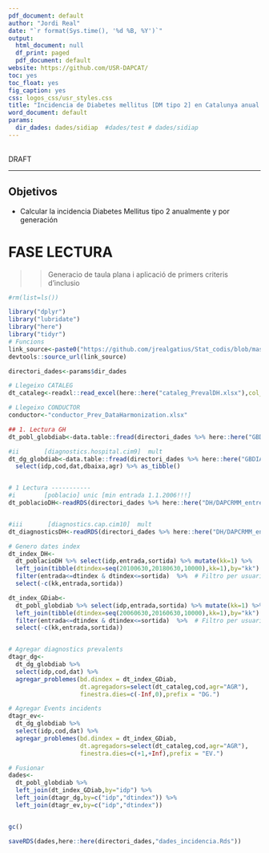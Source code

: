 ```yaml
---
pdf_document: default
author: "Jordi Real"
date: "`r format(Sys.time(), '%d %B, %Y')`"
output:
  html_document: null
  df_print: paged
  pdf_document: default
website: https://github.com/USR-DAPCAT/
toc: yes
toc_float: yes
fig_caption: yes
css: logos_css/usr_styles.css
title: "Incidencia de Diabetes mellitus [DM tipo 2] en Catalunya anual [DM and DM2:2006-2018]"
word_document: default
params:
  dir_dades: dades/sidiap  #dades/test # dades/sidiap
---
```

  
  &nbsp;
<script>
  $(document).ready(function() {
    $head = $('#header');
    $head.prepend('<img src=\"https://www.idiapjgol.org/images/logo.png\" style=\"float: right ;width: 130px;\"/>')
    $head.prepend('<img src=\"https://avatars2.githubusercontent.com/u/57066591?s=200&v=4\" style=\"margin-left:25% ;width: 80px;\"/>')
    $head.prepend('<img src=\"logos_css/logoDAP_Cat.png\" style=\"float: left:1;width: 185px;\"/>')
  });
</script>
  
  
  <div class="watermark">DRAFT</div>
  
  ****
  
  
## Objetivos

- Calcular la incidencia Diabetes Mellitus tipo 2 anualmente y por generación <br/>

# FASE LECTURA
  
  >> Generacio de taula plana i aplicació de primers criteris d'inclusio 

```r
#rm(list=ls())

library("dplyr")
library("lubridate")
library("here")
library("tidyr")
# Funcions 
link_source<-paste0("https://github.com/jrealgatius/Stat_codis/blob/master/funcions_propies.R","?raw=T")
devtools::source_url(link_source)

directori_dades<-params$dir_dades

# Llegeixo CATALEG
dt_cataleg<-readxl::read_excel(here::here("cataleg_PrevalDH.xlsx"),col_types = "text")

# Llegeixo CONDUCTOR
conductor<-"conductor_Prev_DataHarmonization.xlsx"


```




```r
## 1. Lectura GH
dt_pobl_globdiab<-data.table::fread(directori_dades %>% here::here("GBDIAB/GBDIAB_entregable_poblacio_20171017_081430.txt")) %>% as_tibble() 

#ii       [diagnostics.hospital.cim9]  mult
dt_dg_globdiab<-data.table::fread(directori_dades %>% here::here("GBDIAB/GBDIAB_entregable_diagnostics_20171017_081430.txt")) %>% 
  select(idp,cod,dat,dbaixa,agr) %>% as_tibble()



```

```r

# 1 Lectura -----------
#i        [poblacio] unic [min entrada 1.1.2006!!!]
dt_poblacioDH<-readRDS(directori_dades %>% here::here("DH/DAPCRMM_entregable_poblacio_20190926_103409.rds")) %>% as_tibble() 


#iii       [diagnostics.cap.cim10]  mult
dt_diagnosticsDH<-readRDS(directori_dades %>% here::here("DH/DAPCRMM_entregable_diagnostics_20190926_103409.rds")) %>% as_tibble()


```


```r

# Genero dates index
dt_index_DH<-
  dt_poblacioDH %>% select(idp,entrada,sortida) %>% mutate(kk=1) %>%
  left_join(tibble(dtindex=seq(20100630,20180630,10000),kk=1),by="kk") %>% 
  filter(entrada<=dtindex & dtindex<=sortida)  %>%  # Filtro per usuari actiu en data index
  select(-c(kk,entrada,sortida))

```



```r

dt_index_GDiab<-
  dt_pobl_globdiab %>% select(idp,entrada,sortida) %>% mutate(kk=1) %>%
  left_join(tibble(dtindex=seq(20060630,20160630,10000),kk=1),by="kk") %>% 
  filter(entrada<=dtindex & dtindex<=sortida)  %>%  # Filtro per usuari actiu en data index
  select(-c(kk,entrada,sortida))



```


```r
# Agregar diagnostics prevalents
dtagr_dg<-
  dt_dg_globdiab %>% 
  select(idp,cod,dat) %>% 
  agregar_problemes(bd.dindex = dt_index_GDiab,
                    dt.agregadors=select(dt_cataleg,cod,agr="AGR"),
                    finestra.dies=c(-Inf,0),prefix = "DG.")

# Agregar Events incidents
dtagr_ev<-
  dt_dg_globdiab %>% 
  select(idp,cod,dat) %>% 
  agregar_problemes(bd.dindex = dt_index_GDiab,
                    dt.agregadors=select(dt_cataleg,cod,agr="AGR"),
                    finestra.dies=c(+1,+Inf),prefix = "EV.")
```


```r

# Fusionar
dades<-
  dt_pobl_globdiab %>% 
  left_join(dt_index_GDiab,by="idp") %>% 
  left_join(dtagr_dg,by=c("idp","dtindex")) %>% 
  left_join(dtagr_ev,by=c("idp","dtindex"))


gc()

```


```r

saveRDS(dades,here::here(directori_dades,"dades_incidencia.Rds"))

```
